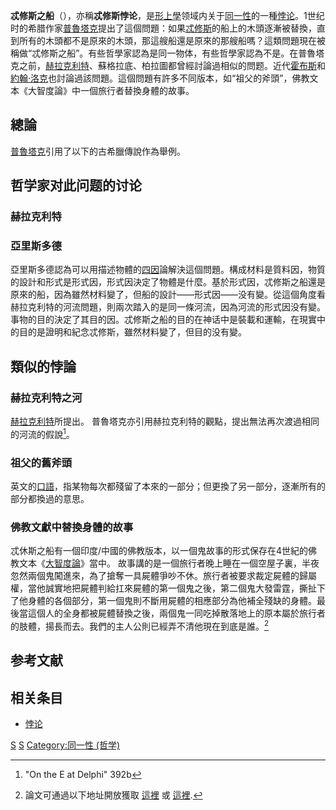 {{About|一種悖論|其它意思|忒修斯之船 (消歧義)}}
{{refimprove|time=2011-02-02T04:54:48+00:00}}
'''忒修斯之船'''（{{lang-en|Ship of Theseus}}），亦稱'''忒修斯悖论'''，是[[形上學|形上學]]领域内关于[[同一性|同一性]]的一種[[悖论|悖论]]。1世纪时的希腊作家[[普魯塔克|普魯塔克]]提出了這個問題：如果[[忒修斯|忒修斯]]的船上的木頭逐漸被替換，直到所有的木頭都不是原來的木頭，那這艘船還是原來的那艘船嗎？這類問題現在被稱做“忒修斯之船”。有些哲學家認為是同一物体，有些哲學家認為不是。在普魯塔克之前，[[赫拉克利特|赫拉克利特]]、蘇格拉底、柏拉圖都曾經討論過相似的問题。近代[[霍布斯|霍布斯]]和[[約翰·洛克|約翰·洛克]]也討論過該問題。這個問題有許多不同版本，如“祖父的斧頭”，佛教文本《大智度論》中一個旅行者替換身體的故事。

== 總論 ==
[[普魯塔克|普魯塔克]]引用了以下的古希臘傳說作為舉例。
{{quotation|[[忒修斯|忒修斯]]與[[雅典|雅典]]的年輕人們自[[克里特|克里特]]島歸還時所搭的30槳船被雅典的人留下來做為[[紀念碑|紀念碑]]，隨著時間過去；木材也逐漸腐朽，而雅典的人便會更換新的木頭來替代。最後，該船的每根木頭都被換過了；因此，古希臘的哲學家們就開始問著：「這艘船還是原本的那艘忒修斯之船嗎？如果是，但它已經沒有最初的任何一根木頭了；如果不是，那它是從什麼時候不是的？」}}

== 哲学家对此问题的讨论 ==
=== 赫拉克利特 ===

=== 亞里斯多德 ===
亞里斯多德認為可以用描述物體的[[四因|四因]]論解決這個問題。構成材料是質料因，物質的設計和形式是形式因，形式因決定了物體是什麼。基於形式因，忒修斯之船還是原來的船，因為雖然材料變了，但船的設計——形式因——没有變。從這個角度看赫拉克利特的河流問題，則兩次踏入的是同一條河流，因為河流的形式因没有變。事物的目的決定了其目的因。忒修斯之船的目的在神话中是裝載和運輸，在現實中的目的是證明和紀念忒修斯，雖然材料變了，但目的没有變。

== 類似的悖論 ==
=== 赫拉克利特之河 ===
[[赫拉克利特|赫拉克利特]]所提出。
{{quotation|人們雖然同樣渡過相同的河，但流經身旁的水卻是不同的。}}
普魯塔克亦引用赫拉克利特的觀點，提出無法再次渡過相同的河流的假說<ref>"On the E at Delphi" 392b</ref>。

=== 祖父的舊斧頭 ===
英文的[[口語|口語]]，指某物每次都殘留了本來的一部分；但更換了另一部分，逐漸所有的部分都換過的意思。
{{quotation|斧頭的刀刃換了3次，刀柄也換了4次，可是還是同一把舊斧頭。}}

=== 佛教文獻中替換身體的故事 ===
忒休斯之船有一個印度/中國的佛教版本，以一個鬼故事的形式保存在4世紀的佛教文本《[https://en.wikipedia.org/wiki/Da%20zhidu%20lun 大智度論]》當中。
故事講的是一個旅行者晚上睡在一個空屋子裏，半夜忽然兩個鬼闖進來，為了搶奪一具屍體爭吵不休。旅行者被要求裁定屍體的歸屬權，當他誠實地把屍體判給扛來屍體的第一個鬼之後，第二個鬼大發雷霆，撕扯下了他身體的各個部分，第一個鬼則不斷用屍體的相應部分為他補全殘缺的身體。最後當這個人的全身都被屍體替換之後，兩個鬼一同吃掉散落地上的原本屬於旅行者的肢體，揚長而去。我們的主人公則已經弄不清他現在到底是誰。<ref>{{cite journal|last1=Huang|first1=Jing|last2=Ganeri|first2=Jonardon|year=2021|title=Is this me? A story about personal identity from the ''Mahāprajñāpāramitopadeśa'' / ''Dà zhìdù lùn''|journal=British Journal for the History of Philosophy|volume=29|issue=5|pages=739–762|}} 論文可通過以下地址開放獲取 [https://www.academia.edu/45371004/Is_This_Me_A_Story_about_Personal_Identity_from_the_Mahāprajñāpāramitopadeśa_Dà_zhìdù_lùn_Huang_and_Ganeri_BJHP_2021_ 這裡] {{Wayback|url=https://www.academia.edu/45371004/Is_This_Me_A_Story_about_Personal_Identity_from_the_Mah%C4%81praj%C3%B1%C4%81p%C4%81ramitopade%C5%9Ba_D%C3%A0_zh%C3%ACd%C3%B9_l%C3%B9n_Huang_and_Ganeri_BJHP_2021_ |date=20220208162602 }} 或 [https://philarchive.org/rec/HUAITM-2 這裡].</ref>

== 参考文献 ==
{{reflist}}

== 相关条目 ==
* [[悖论|悖论]]

{{怀疑主义}}

[[Category:悖論|S]]
[[Category:思想實驗|S]]
[[Category:同一性_(哲学)|Category:同一性 (哲学)]]